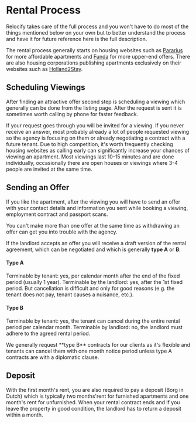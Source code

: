 
# Rental Process
Relocify takes care of the full process and you won't have to do most of the things mentioned below on your own but to better understand the process and have it for future reference here is the full description.

The rental process generally starts on housing websites such as [Pararius](https://www.pararius.com) for more affordable apartments and [Funda](https://funda.nl) for more upper-end offers. There are also housing corporations publishing apartments exclusively on their websites such as [Holland2Stay](https://www.holland2stay.com).

## Scheduling Viewings

After finding an attractive offer second step is scheduling a viewing which generally can be done from the listing page. After the request is sent it is sometimes worth calling by phone for faster feedback.

If your request goes through you will be invited for a viewing. If you never receive an answer, most probably already a lot of people requested viewing so the agency is focusing on them or already negotiating a contract with a future tenant.
<Callout type="default" emoji="💡️">
    Due to high competition, it's worth frequently checking housing websites as calling early can significantly increase your chances of viewing an apartment.
</Callout>
Most viewings last 10-15 minutes and are done individually, occasionally there are open houses or viewings where 3-4 people are invited at the same time.

## Sending an Offer
If you like the apartment, after the viewing you will have to send an offer with your contact details and information you sent while booking a viewing, employment contract and passport scans.

<Callout type="warning" emoji="⚠️">
    You can't make more than one offer at the same time as withdrawing an offer can get you into trouble with the agency.
</Callout>

If the landlord accepts an offer you will receive a draft version of the rental agreement, which can be negotiated and which is generally **type A** or **B**:

#### Type A
Terminable by tenant: yes, per calendar month after the end of the fixed period (usually 1 year). Terminable by the landlord: yes, after the 1st fixed period. But cancellation is difficult and only for good reasons (e.g. the tenant does not pay, tenant causes a nuisance, etc.).

#### Type B
Terminable by tenant: yes, the tenant can cancel during the entire rental period per calendar month. Terminable by landlord: no, the landlord must adhere to the agreed rental period.

<Callout type="default" emoji="💡️">
    We generally request **type B** contracts for our clients as it's flexible and tenants can cancel them with one month notice period unless type A contracts are with a diplomatic clause. 


</Callout>

## Deposit

With the first month's rent, you are also required to pay a deposit (Borg in Dutch) which is typically two months'rent for furnished apartments and one month's rent for unfurnished. 
When your rental contract ends and if you leave the property in good condition, the landlord has to return a deposit within a month.

